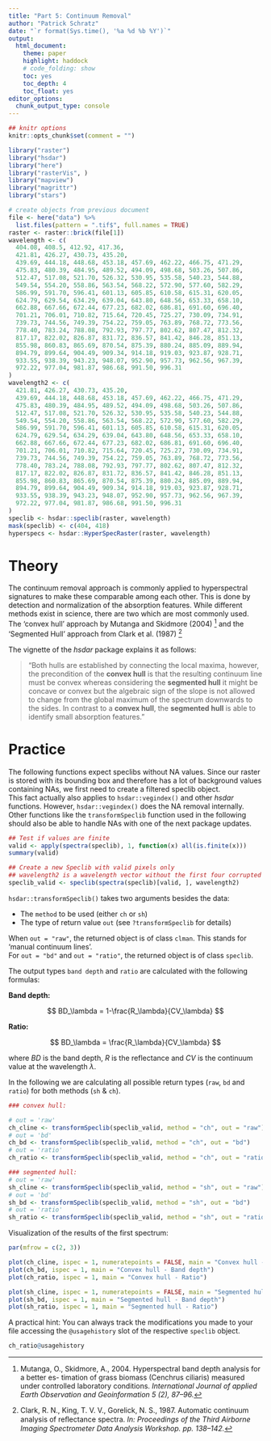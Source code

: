```yaml
---
title: "Part 5: Continuum Removal"
author: "Patrick Schratz"
date: "`r format(Sys.time(), '%a %d %b %Y')`"
output: 
  html_document:
    theme: paper
    highlight: haddock 
    # code_folding: show
    toc: yes
    toc_depth: 4
    toc_float: yes
editor_options: 
  chunk_output_type: console
---
```


```r
## knitr options
knitr::opts_chunk$set(comment = "")

library("raster")
library("hsdar")
library("here")
library("rasterVis", )
library("mapview")
library("magrittr")
library("stars")

# create objects from previous document
file <- here("data") %>%
  list.files(pattern = ".tif$", full.names = TRUE)
raster <- raster::brick(file[1])
wavelength <- c(
  404.08, 408.5, 412.92, 417.36, 
  421.81, 426.27, 430.73, 435.20,
  439.69, 444.18, 448.68, 453.18, 457.69, 462.22, 466.75, 471.29,
  475.83, 480.39, 484.95, 489.52, 494.09, 498.68, 503.26, 507.86,
  512.47, 517.08, 521.70, 526.32, 530.95, 535.58, 540.23, 544.88,
  549.54, 554.20, 558.86, 563.54, 568.22, 572.90, 577.60, 582.29,
  586.99, 591.70, 596.41, 601.13, 605.85, 610.58, 615.31, 620.05,
  624.79, 629.54, 634.29, 639.04, 643.80, 648.56, 653.33, 658.10,
  662.88, 667.66, 672.44, 677.23, 682.02, 686.81, 691.60, 696.40,
  701.21, 706.01, 710.82, 715.64, 720.45, 725.27, 730.09, 734.91,
  739.73, 744.56, 749.39, 754.22, 759.05, 763.89, 768.72, 773.56,
  778.40, 783.24, 788.08, 792.93, 797.77, 802.62, 807.47, 812.32,
  817.17, 822.02, 826.87, 831.72, 836.57, 841.42, 846.28, 851.13,
  855.98, 860.83, 865.69, 870.54, 875.39, 880.24, 885.09, 889.94,
  894.79, 899.64, 904.49, 909.34, 914.18, 919.03, 923.87, 928.71,
  933.55, 938.39, 943.23, 948.07, 952.90, 957.73, 962.56, 967.39,
  972.22, 977.04, 981.87, 986.68, 991.50, 996.31
)
wavelength2 <- c(
  421.81, 426.27, 430.73, 435.20,
  439.69, 444.18, 448.68, 453.18, 457.69, 462.22, 466.75, 471.29,
  475.83, 480.39, 484.95, 489.52, 494.09, 498.68, 503.26, 507.86,
  512.47, 517.08, 521.70, 526.32, 530.95, 535.58, 540.23, 544.88,
  549.54, 554.20, 558.86, 563.54, 568.22, 572.90, 577.60, 582.29,
  586.99, 591.70, 596.41, 601.13, 605.85, 610.58, 615.31, 620.05,
  624.79, 629.54, 634.29, 639.04, 643.80, 648.56, 653.33, 658.10,
  662.88, 667.66, 672.44, 677.23, 682.02, 686.81, 691.60, 696.40,
  701.21, 706.01, 710.82, 715.64, 720.45, 725.27, 730.09, 734.91,
  739.73, 744.56, 749.39, 754.22, 759.05, 763.89, 768.72, 773.56,
  778.40, 783.24, 788.08, 792.93, 797.77, 802.62, 807.47, 812.32,
  817.17, 822.02, 826.87, 831.72, 836.57, 841.42, 846.28, 851.13,
  855.98, 860.83, 865.69, 870.54, 875.39, 880.24, 885.09, 889.94,
  894.79, 899.64, 904.49, 909.34, 914.18, 919.03, 923.87, 928.71,
  933.55, 938.39, 943.23, 948.07, 952.90, 957.73, 962.56, 967.39,
  972.22, 977.04, 981.87, 986.68, 991.50, 996.31
)
speclib <- hsdar::speclib(raster, wavelength)
mask(speclib) <- c(404, 418)
hyperspecs <- hsdar::HyperSpecRaster(raster, wavelength)
```

# Theory

The continuum removal approach is commonly applied to hyperspectral signatures to make these comparable among each other. 
This is done by detection and normalization of the absorption features. While different methods exist in science, there are two which are most commonly used. 
The 'convex hull' approach by Mutanga and Skidmore (2004) ^[Mutanga, O., Skidmore, A., 2004. Hyperspectral band depth analysis for a better es- timation of grass biomass (Cenchrus ciliaris) measured under controlled laboratory conditions. *International Journal of applied Earth Observation and Geoinformation 5 (2), 87–96.*] and the 'Segmented Hull' approach from Clark et al. (1987) ^[Clark, R. N., King, T. V. V., Gorelick, N. S., 1987. Automatic continuum analysis of reﬂectance spectra. *In: Proceedings of the Third Airborne Imaging Spectrometer Data Analysis Workshop. pp. 138–142.*]

The vignette of the _hsdar_ package explains it as follows:

> "Both hulls are established by connecting the local maxima, however, the precondition of the **convex hull** is that the resulting continuum line must be convex whereas considering the **segmented hull** it might be concave or convex but the algebraic sign of the slope is not allowed to change from the global maximum of the spectrum downwards to the sides. In contrast to a **convex hull**, the **segmented hull** is able to identify small absorption features."

# Practice

The following functions expect speclibs without NA values. 
Since our raster is stored with its bounding box and therefore has a lot of background values containing NAs, we first need to create a filtered speclib object.  
This fact actually also applies to `hsdar::vegindex()` and other _hsdar_ functions. 
However, `hsdar::vegindex()` does the NA removal internally. 
Other functions like the `transformSpeclib` function used in the following should also be able to handle NAs with one of the next package updates. 

```r
## Test if values are finite
valid <- apply(spectra(speclib), 1, function(x) all(is.finite(x)))
summary(valid)

## Create a new Speclib with valid pixels only
## wavelength2 is a wavelength vector without the first four corrupted bands
speclib_valid <- speclib(spectra(speclib)[valid, ], wavelength2)
```

`hsdar::transformSpeclib()` takes two arguments besides the data: 

* The `method` to be used (either `ch` or `sh`)
* The type of return value `out` (see `?transformSpeclib` for details)

When `out = "raw"`, the returned object is of class `clman`. 
This stands for 'manual continuum lines'.  
For `out = "bd"` and `out = "ratio"`, the returned object is of class `speclib`. 

The output types `band depth` and `ratio` are calculated with the following formulas:

**Band depth: **

$$
BD_\lambda = 1-\frac{R_\lambda}{CV_\lambda}
$$

**Ratio: **

$$
BD_\lambda = \frac{R_\lambda}{CV_\lambda}
$$

where $BD$ is the band depth, $R$ is the reflectance and $CV$ is the continuum value at the wavelength $\lambda$.

In the following we are calculating all possible return types (`raw`, `bd` and `ratio`) for both methods (`sh` & `ch`).

```r
### convex hull:

# out = 'raw'
ch_cline <- transformSpeclib(speclib_valid, method = "ch", out = "raw")
# out = 'bd'
ch_bd <- transformSpeclib(speclib_valid, method = "ch", out = "bd")
# out = 'ratio'
ch_ratio <- transformSpeclib(speclib_valid, method = "ch", out = "ratio")

### segmented hull:
# out = 'raw'
sh_cline <- transformSpeclib(speclib_valid, method = "sh", out = "raw")
# out = 'bd'
sh_bd <- transformSpeclib(speclib_valid, method = "sh", out = "bd")
# out = 'ratio'
sh_ratio <- transformSpeclib(speclib_valid, method = "sh", out = "ratio")
```

Visualization of the results of the first spectrum:

```r
par(mfrow = c(2, 3))

plot(ch_cline, ispec = 1, numeratepoints = FALSE, main = "Convex hull - Continuum line")
plot(ch_bd, ispec = 1, main = "Convex hull - Band depth")
plot(ch_ratio, ispec = 1, main = "Convex hull - Ratio")

plot(sh_cline, ispec = 1, numeratepoints = FALSE, main = "Segmented hull - Continuum line")
plot(sh_bd, ispec = 1, main = "Segmented hull - Band depth")
plot(sh_ratio, ispec = 1, main = "Segmented hull - Ratio")
```

A practical hint: You can always track the modifications you made to your file accessing the `@usagehistory` slot of the respective `speclib` object.

```r
ch_ratio@usagehistory
```
